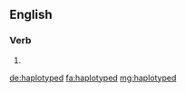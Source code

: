 ==English==

===Verb===
{{head|en}}

# {{en-past of|haplotype}}

[[de:haplotyped]]
[[fa:haplotyped]]
[[mg:haplotyped]]
